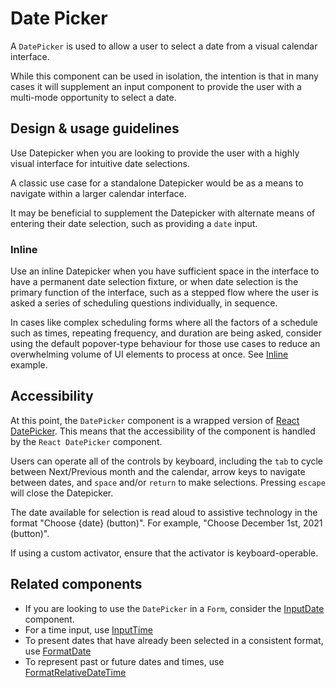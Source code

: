 
<Meta title="Components/Selections/DatePicker" />

# Date Picker

A `DatePicker` is used to allow a user to select a date from a visual calendar
interface.

While this component can be used in isolation, the intention is that in many
cases it will supplement an input component to provide the user with a
multi-mode opportunity to select a date.

## Design & usage guidelines

Use Datepicker when you are looking to provide the user with a highly visual
interface for intuitive date selections.

A classic use case for a standalone Datepicker would be as a means to navigate
within a larger calendar interface.

It may be beneficial to supplement the Datepicker with alternate means of
entering their date selection, such as providing a `date` input.

### Inline

Use an inline Datepicker when you have sufficient space in the interface to have
a permanent date selection fixture, or when date selection is the primary
function of the interface, such as a stepped flow where the user is asked a
series of scheduling questions individually, in sequence.

In cases like complex scheduling forms where all the factors of a schedule such
as times, repeating frequency, and duration are being asked, consider using the
default popover-type behaviour for those use cases to reduce an overwhelming
volume of UI elements to process at once. See
[Inline](../?path=/story/components-selections-datepicker-web--inline) example.

## Accessibility

At this point, the `DatePicker` component is a wrapped version of
[React DatePicker](https://reactdatepicker.com/). This means that the
accessibility of the component is handled by the `React DatePicker` component.

Users can operate all of the controls by keyboard, including the `tab` to cycle
between Next/Previous month and the calendar, arrow keys to navigate between
dates, and `space` and/or `return` to make selections. Pressing `escape` will
close the Datepicker.

The date available for selection is read aloud to assistive technology in the
format "Choose \{date\} (button)". For example, "Choose December 1st, 2021
(button)".

If using a custom activator, ensure that the activator is keyboard-operable.

## Related components

- If you are looking to use the `DatePicker` in a `Form`, consider the
  [InputDate](../?path=/docs/components-forms-and-inputs-inputdate--docs)
  component.
- For a time input, use
  [InputTime](../?path=/docs/components-forms-and-inputs-inputtime--docs)
- To present dates that have already been selected in a consistent format, use
  [FormatDate](../?path=/docs/components-utilities-formatdate--docs)
- To represent past or future dates and times, use
  [FormatRelativeDateTime](../?path=/docs/components-utilities-formatrelativedatetime--docs)
